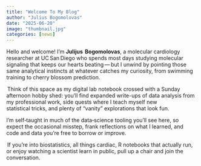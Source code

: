 ```yaml
---
title: "Welcome To My Blog"
author: "Julius Bogomolovas"
date: "2025-06-20"
image: "thumbnail.jpg"
categories: [news]
---
```


Hello and welcome! I’m **Julijus  Bogomolovas**, a molecular cardiology researcher at UC San Diego who spends most days studying molecular signaling that keeps our hearts beating — but I unwind by pointing those same analytical instincts at whatever catches my curiosity, from swimming training to cherry blossom prediction.

 Think of this space as my digital lab notebook crossed with a Sunday afternoon hobby shed: you’ll find expanded write-ups of data analysis from my professional work, side quests where I teach myself new statistical tricks, and plenty of “vanity” explorations that look fun. 

I’m self‑taught in much of the data‑science tooling you’ll see here, so expect the occasional misstep, frank reflections on what I learned, and code and data you’re free to borrow or improve.

 If you’re into biostatistics, all things cardiac, R notebooks that actually run, or enjoy watching a scientist learn in public, pull up a chair and join the conversation.
